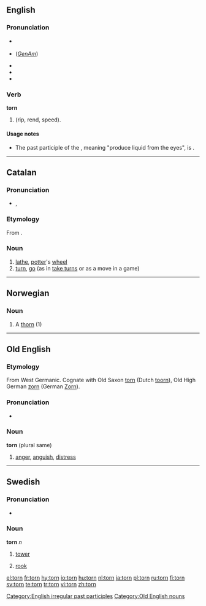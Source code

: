 {{wikipedia|dab=torn}}
==English==

===Pronunciation===
* {{a|UK}} {{IPA|/tɔːn/}}
* {{IPA|/toʊrn/|/tɔrn/}} (''[[w:General American|GenAm]]'')
* {{audio|en-us-torn.ogg|Audio (US)}}
* {{audio|en-uk-torn.ogg|Audio (UK)}}
* {{rhymes|ɔː(r)n}}

===Verb===
'''torn'''

# {{past participle of|[[tear]]|nodot=9}} (rip, rend, speed).

====Usage notes====
* The past participle of the {{term|tear}}, meaning "produce liquid from the eyes", is {{term|teared}}.

[[Category:English irregular past participles]]

----

==Catalan==

===Pronunciation===
* {{IPA|/torn/|lang=ca}},

===Etymology===
From {{etyl|la|ca}} ''{{term|tornus|lang=la}}''.

===Noun===
{{ca-noun|m}}

# [[lathe]], [[potter]]'s [[wheel]]
# [[turn]], [[go]] (as in [[take turns]] or as a move in a game)

----

==Norwegian==

===Noun===
{{no-noun-c|torn}}

# A [[thorn]] (1)

----

==Old English==

===Etymology===
From West Germanic.  Cognate with Old Saxon [[#Old Saxon|torn]] (Dutch [[toorn]]), Old High German [[zorn]] (German [[Zorn]]).

===Pronunciation===
* {{IPA|/torn/|lang=ang}}

===Noun===
'''torn''' {{n}} (plural same)

# [[anger]], [[anguish]], [[distress]]

[[Category:Old English nouns]]

----

==Swedish==

===Pronunciation===
* {{audio|Sv-torn.ogg|audio}}

===Noun===
{{sv-noun-n-zero}}
'''torn''' ''n''

# [[tower]]
# {{context|chess|lang=sv}} [[rook]]

[[el:torn]]
[[fr:torn]]
[[hy:torn]]
[[io:torn]]
[[hu:torn]]
[[nl:torn]]
[[ja:torn]]
[[pl:torn]]
[[ru:torn]]
[[fi:torn]]
[[sv:torn]]
[[te:torn]]
[[tr:torn]]
[[vi:torn]]
[[zh:torn]]